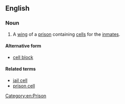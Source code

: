 ==English==
===Noun===
{{en-noun}}
# A [[wing]] of a [[prison]] containing [[cells]] for the [[inmates]].

====Alternative form====
* [[cell block]]

====Related terms====
*[[jail cell]]
*[[prison cell]]

[[Category:en:Prison]]